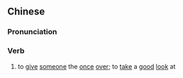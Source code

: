 {{also|遍视}}
==Chinese==
{{zh-forms|s=遍视}}

===Pronunciation===
{{zh-pron
|m=biànshì
|cat=v
}}

===Verb===
{{zh-verb}}

# {{lb|zh|literary}} to [[give]] [[someone]] the [[once]] [[over]]; to [[take]] a [[good]] [[look]] at